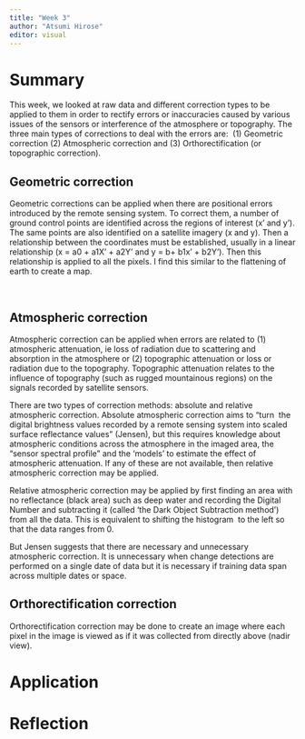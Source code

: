```yaml
---
title: "Week 3"
author: "Atsumi Hirose"
editor: visual
---
```


# Summary

This week, we looked at raw data and different correction types to be applied to them in order to rectify errors or inaccuracies caused by various issues of the sensors or interference of the atmosphere or topography. The three main types of corrections to deal with the errors are:  (1) Geometric correction (2) Atmospheric correction and (3) Orthorectification (or topographic correction).

## Geometric correction

Geometric corrections can be applied when there are positional errors introduced by the remote sensing system. To correct them, a number of ground control points are identified across the regions of interest (x' and y'). The same points are also identified on a satellite imagery (x and y). Then a relationship between the coordinates must be established, usually in a linear relationship (x = a0 + a1X' + a2Y' and y = b+ b1x' + b2Y'). Then this relationship is applied to all the pixels. I find this similar to the flattening of earth to create a map.

 

## Atmospheric correction

Atmospheric correction can be applied when errors are related to (1) atmospheric attenuation, ie loss of radiation due to scattering and absorption in the atmosphere or (2) topographic attenuation or loss or radiation due to the topography. Topographic attenuation relates to the influence of topography (such as rugged mountainous regions) on the signals recorded by satellite sensors.

There are two types of correction methods: absolute and relative atmospheric correction. Absolute atmospheric correction aims to "turn  the digital brightness values recorded by a remote sensing system into scaled surface reflectance values" (Jensen), but this requires knowledge about atmospheric conditions across the atmosphere in the imaged area, the "sensor spectral profile" and the 'models' to estimate the effect of atmospheric attenuation. If any of these are not available, then relative atmospheric correction may be applied.

Relative atmospheric correction may be applied by first finding an area with no reflectance (black area) such as deep water and recording the Digital Number and subtracting it (called 'the Dark Object Subtraction method') from all the data. This is equivalent to shifting the histogram  to the left so that the data ranges from 0.  

But Jensen suggests that there are necessary and unnecessary atmospheric correction. It is unnecessary when change detections are performed on a single date of data but it is necessary if training data span across multiple dates or space. 

## Orthorectification correction

Orthorectification correction may be done to create an image where each pixel in the image is viewed as if it was collected from directly above (nadir view).

# Application

# Reflection
